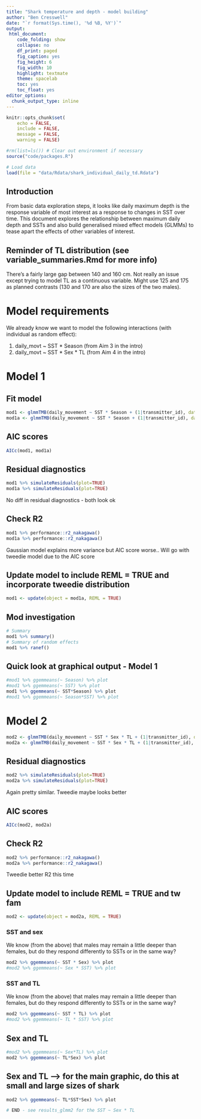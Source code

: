 ```yaml
---
title: "Shark temperature and depth - model building"
author: "Ben Cresswell"
date: "`r format(Sys.time(), '%d %B, %Y')`"
output: 
 html_document:
    code_folding: show
    collapse: no
    df_print: paged
    fig_caption: yes
    fig_height: 6
    fig_width: 10
    highlight: textmate
    theme: spacelab
    toc: yes
    toc_float: yes
editor_options: 
  chunk_output_type: inline
---
```



```r
knitr::opts_chunk$set(
	echo = FALSE,
	include = FALSE,
	message = FALSE,
	warning = FALSE)
```


```r
#rm(list=ls()) # Clear out environment if necessary
source("code/packages.R")
```


```r
# Load data
load(file = "data/Rdata/shark_individual_daily_td.Rdata")
```


## Introduction

From basic data exploration steps, it looks like daily maximum depth is the response variable of most interest as a response to changes in SST over time. This document explores the relationship between maximum daily depth and SSTs and also build generalised mixed effect models (GLMMs) to tease apart the effects of other variables of interest.


## Reminder of TL distribution (see variable_summaries.Rmd for more info)
There's a fairly large gap between 140 and 160 cm. Not really an issue except trying to model TL as a continuous variable. Might use 125 and 175 as planned contrasts (130 and 170 are also the sizes of the two males).



# Model requirements

We already know we want to model the following interactions (with individual as random effect):

1. daily_movt ~ SST * Season (from Aim 3 in the intro)
2. daily_movt ~ SST * Sex * TL (from Aim 4 in the intro)



# Model 1 #

## Fit model 
```r
mod1 <- glmmTMB(daily_movement ~ SST * Season + (1|transmitter_id), data = shark_individual_daily_td, family = gaussian(), REML = FALSE)
mod1a <- glmmTMB(daily_movement ~ SST * Season + (1|transmitter_id), data = shark_individual_daily_td, family = tweedie(), REML = FALSE) 
```

## AIC scores
```r
AICc(mod1, mod1a)
```

## Residual diagnostics
```r
mod1 %>% simulateResiduals(plot=TRUE)
mod1a %>% simulateResiduals(plot=TRUE)
```
No diff in residual diagnostics - both look ok

## Check R2
```r
mod1 %>% performance::r2_nakagawa()
mod1a %>% performance::r2_nakagawa()
```
Gaussian model explains more variance but AIC score worse..
Will go with tweedie model due to the AIC score

## Update model to include REML = TRUE and incorporate tweedie distribution
```r
mod1 <- update(object = mod1a, REML = TRUE)
```


## Mod investigation
```r
# Summary
mod1 %>% summary()
# Summary of random effects
mod1 %>% ranef()
```

## Quick look at graphical output - Model 1
```r
#mod1 %>% ggemmeans(~ Season) %>% plot
#mod1 %>% ggemmeans(~ SST) %>% plot
mod1 %>% ggemmeans(~ SST*Season) %>% plot
#mod1 %>% ggemmeans(~ Season*SST) %>% plot
```


# Model 2

```r
mod2 <- glmmTMB(daily_movement ~ SST * Sex * TL + (1|transmitter_id), data = shark_individual_daily_td, family = gaussian(), REML = FALSE)
mod2a <- glmmTMB(daily_movement ~ SST * Sex * TL + (1|transmitter_id), data = shark_individual_daily_td, family = tweedie(), REML = FALSE)
```

## Residual diagnostics
```r
mod2 %>% simulateResiduals(plot=TRUE)
mod2a %>% simulateResiduals(plot=TRUE)
```
Again pretty similar. Tweedie maybe looks better

## AIC scores
```r
AICc(mod2, mod2a)
```

## Check R2
```r
mod2 %>% performance::r2_nakagawa()
mod2a %>% performance::r2_nakagawa()
```
Tweedie better R2 this time

## Update model to include REML = TRUE and tw fam
```r
mod2 <- update(object = mod2a, REML = TRUE)
```

### SST and sex 
We know (from the above) that males may remain a little deeper than females, but do they respond differently to SSTs or in the same way?
```r
mod2 %>% ggemmeans(~ SST * Sex) %>% plot
#mod2 %>% ggemmeans(~ Sex * SST) %>% plot
```

### SST and TL 
We know (from the above) that males may remain a little deeper than females, but do they respond differently to SSTs or in the same way?
```r
mod2 %>% ggemmeans(~ SST * TL) %>% plot
#mod2 %>% ggemmeans(~ TL * SST) %>% plot
```

## Sex and TL
```r
#mod2 %>% ggemmeans(~ Sex*TL) %>% plot
mod2 %>% ggemmeans(~ TL*Sex) %>% plot
```

## Sex and TL —> for the main graphic, do this at small and large sizes of shark
```r
mod2 %>% ggemmeans(~ TL*SST*Sex) %>% plot 
```


```r
# END - see results_glmm2 for the SST ~ Sex * TL
```

